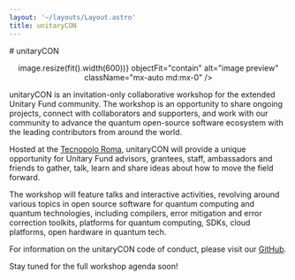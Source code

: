 ```yaml
---
layout: '~/layouts/Layout.astro'
title: unitaryCON
---
```



<PageIntro>
# unitaryCON

<p align="center">
  <CloudinaryImage
    id={'ucnaljw3zqsrgu58a39u'}
    width={600}
    height={600}
    alterImage={(image) => image.resize(fit().width(600))}
    objectFit="contain"
    alt="image preview"
    className="mx-auto md:mx-0"
  />
</p>

unitaryCON is an invitation-only collaborative workshop for the extended Unitary Fund community. The workshop is an opportunity to share ongoing projects, connect with collaborators and supporters, and work with our community to advance the quantum open-source software ecosystem with the leading contributors from around the world.

Hosted at the [Tecnopolo Roma](https://www.tecnopolo.it/tecnopolo-roma/?lang=en), unitaryCON will provide a unique opportunity for Unitary Fund advisors, grantees, staff, ambassadors and friends to gather, talk, learn and share ideas about how to move the field forward.

The workshop will feature talks and interactive activities, revolving around various topics in open source software for quantum computing and quantum technologies, including compilers, error mitigation and error correction toolkits, platforms for quantum computing, SDKs, cloud platforms, open hardware in quantum tech.

For information on the unitaryCON code of conduct, please visit our [GitHub](https://github.com/unitaryfund/unitary.fund/blob/master/CODE_OF_CONDUCT.md).

Stay tuned for the full workshop agenda soon!
</PageIntro>
